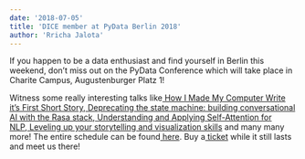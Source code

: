 ```yaml
---
date: '2018-07-05'
title: 'DICE member at PyData Berlin 2018'
author: 'Rricha Jalota'
---
```


If you happen to be a data enthusiast and find yourself in Berlin this weekend, don’t miss out on the PyData Conference which will take place in Charite Campus, Augustenburger Platz 1!

Witness some really interesting talks like[ How I Made My Computer Write it’s First Short Story](https://pydata.org/berlin2018/schedule/presentation/53/),[ Deprecating the state machine: building conversational AI with the Rasa stack](https://pydata.org/berlin2018/schedule/presentation/4/),[ Understanding and Applying Self-Attention for NLP](https://pydata.org/berlin2018/schedule/presentation/38/),[ Leveling up your storytelling and visualization skills](https://pydata.org/berlin2018/schedule/presentation/12/) and many many more! The entire schedule can be found[ here](https://pydata.org/berlin2018/schedule/). Buy a[ ticket](https://www.eventbrite.com/e/pydata-berlin-2018-tickets-41119312972) while it still lasts and meet us there!
